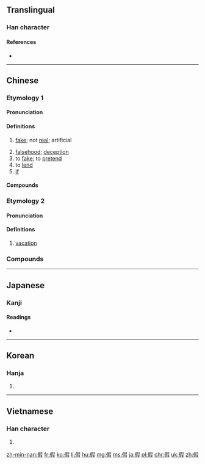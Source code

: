 {{also|仮|段}}
==Translingual==

===Han character===
{{Han char|rn=9|rad=人|as=09|sn=11|four=2724<sub>7</sub>|canj=人口尸水 (ORSE)|ids=⿰[[亻]][[叚]]}}

====References====
* {{Han ref|kx=0110.030|dkj=00835|dj=0233.160|hdz=10196.020|uh=5047|ud=20551|bh=B0B2|bd=45234}}

----
==Chinese==
{{zh-forms}}

===Etymology 1===

====Pronunciation====
{{zh-pron
|m=jiǎ
|c=gaa2
|mn=ké
|mc=1
|oc=-,1
|cat=a,n
}}

====Definitions====
{{zh-hanzi}}

# [[fake]]; not [[real]]; artificial
#: {{zhex|假貨|counterfeit goods}}
# [[falsehood]]; [[deception]]
# to [[fake]]; to [[pretend]]
# to [[lend]]
# [[if]]

====Compounds====
{{der3
| {{zh-l|假借}}
| {{zh-l|假話}}
| {{zh-l|假唱}}
| {{zh-l|假裝}}
| {{zh-l|造假}}
| {{zh-l|真假}}
| {{zh-l|假貨}}
| {{zh-l|假如}}
| {{zh-l|假若}}
}}

===Etymology 2===

====Pronunciation====
{{zh-pron
|m=jià
|c=gaa3
|mn=ká
|mc=2
|oc=n,2
|cat=n
}}

====Definitions====
{{zh-hanzi}}

# [[vacation]]
#: {{zhex|病假{jià}|sick leave}}
#: {{zhex|假{jià}日|holiday}}

===Compounds===
{{der3
| {{zh-l|暑假}}
| {{zh-l|放假}}
| {{zh-l|假日}}
| {{zh-l|寒假}}
| {{zh-l|休假}}
| {{zh-l|病假}}
| {{zh-l|假期}}
| {{zh-l|請假}}
| {{zh-l|春假}}
| {{zh-l|銷假}}
}}

----

==Japanese==

===Kanji===
{{ja-kanji|grade=|rs=人09|style=ky|shin=仮}}

====Readings====
* {{ja-readings|on=[[か]] (ka), [[け]] (ke)|kun=[[かり]] (kari)}}

----

==Korean==

===Hanja===
{{ko-hanja|hangeul=[[가]], [[하]]|rv=ga, ha|mr=ka, ha}}

# {{defn|lang=ko|sort=人09}}

----

==Vietnamese==

===Han character===
{{vi-hantu|[[giả]], [[giá]], [[hạ]]|rs=人09}}

# {{defn|lang=vi|sort=人09}}

[[zh-min-nan:假]]
[[fr:假]]
[[ko:假]]
[[li:假]]
[[hu:假]]
[[mg:假]]
[[ms:假]]
[[ja:假]]
[[pl:假]]
[[chr:假]]
[[uk:假]]
[[zh:假]]